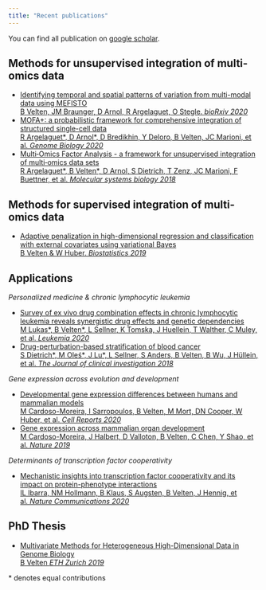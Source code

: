 ```yaml
---
title: "Recent publications"
---
```


You can find all publication on [google scholar](https://scholar.google.de/citations?user=sJ2lkaAAAAAJ&hl=de&oi=ao).

## Methods for unsupervised integration of multi-omics data

* [Identifying temporal and spatial patterns of variation from multi-modal data using MEFISTO <br/>
B Velten, JM Braunger, D Arnol, R Argelaguet, O Stegle. *bioRxiv 2020*](https://www.biorxiv.org/content/10.1101/2020.11.03.366674v1?rss=1)
* [MOFA+: a probabilistic framework for comprehensive integration of structured single-cell data <br/>
R Argelaguet\*, D Arnol\*, D Bredikhin, Y Deloro, B Velten, JC Marioni, et al. *Genome Biology 2020*](https://genomebiology.biomedcentral.com/articles/10.1186/s13059-020-02015-1?utm_source=other_website&utm_medium=cpm&utm_content=leaderboard&utm_campaign=BSCN_2_DD_X-molfeed)
* [Multi‐Omics Factor Analysis - a framework for unsupervised integration of multi‐omics data sets <br/>
R Argelaguet\*, B Velten\*, D Arnol, S Dietrich, T Zenz, JC Marioni, F Buettner, et al. *Molecular systems biology 2018*](https://www.embopress.org/doi/10.15252/msb.20178124)



## Methods for supervised integration of multi-omics data

* [Adaptive penalization in high-dimensional regression and classification with external covariates using variational Bayes <br/>
B Velten & W Huber. *Biostatistics 2019*](https://academic.oup.com/biostatistics/advance-article/doi/10.1093/biostatistics/kxz034/5584177)


## Applications

*Personalized medicine & chronic lymphocytic leukemia *

* [Survey of ex vivo drug combination effects in chronic lymphocytic leukemia
reveals synergistic drug effects and genetic dependencies <br/>
M Lukas\*, B Velten\*, L Sellner, K Tomska, J Huellein, T Walther, C Muley, et al. *Leukemia 2020*](https://www.nature.com/articles/s41375-020-0846-5)
* [Drug-perturbation-based stratification of blood cancer <br/>
S Dietrich\*, M Oleś\*, J Lu\*, L Sellner, S Anders, B Velten, B Wu, J Hüllein, et al. *The Journal of clinical investigation 2018*](https://www.jci.org/articles/view/93801)


*Gene expression across evolution and development*

* [Developmental gene expression differences between humans and mammalian models <br/>
M Cardoso-Moreira, I Sarropoulos, B Velten, M Mort, DN Cooper, W Huber, et al.
*Cell Reports 2020*](https://www.sciencedirect.com/science/article/pii/S2211124720312973)
* [Gene expression across mammalian organ development <br/>
M Cardoso-Moreira, J Halbert, D Valloton, B Velten, C Chen, Y Shao, et al. *Nature 2019*](https://www.nature.com/articles/s41586-019-1338-5)

*Determinants of transcription factor cooperativity*

* [Mechanistic insights into transcription factor cooperativity and its impact on protein-phenotype interactions<br/>
IL Ibarra, NM Hollmann, B Klaus, S Augsten, B Velten, J Hennig, et al. *Nature Communications 2020*](https://www.nature.com/articles/s41467-019-13888-7)

## PhD Thesis

* [Multivariate Methods for Heterogeneous High-Dimensional Data in Genome Biology <br/>
B Velten *ETH Zurich 2019*](https://www.research-collection.ethz.ch/handle/20.500.11850/333437)


\* denotes equal contributions